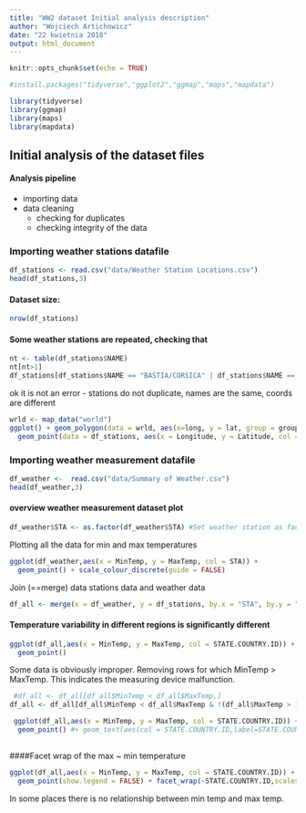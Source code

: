 ```yaml
---
title: "WW2 dataset Initial analysis description"
author: "Wojciech Artichowicz"
date: "22 kwietnia 2018"
output: html_document
---
```


```r
knitr::opts_chunk$set(echo = TRUE)

#install.packages("tidyverse","ggplot2","ggmap","maps","mapdata")

library(tidyverse)
library(ggmap)
library(maps)
library(mapdata)
```

## Initial analysis of the dataset files

#### Analysis pipeline
 - importing data
 - data cleaning
    * checking for duplicates
    * checking integrity of the data

### Importing weather stations datafile
```r
df_stations <- read.csv("data/Weather Station Locations.csv")
head(df_stations,3)
```

#### Dataset size:
```r
nrow(df_stations)
```


#### Some weather stations are repeated, checking that
```r
nt <- table(df_stations$NAME)
nt[nt>1]
df_stations[df_stations$NAME == "BASTIA/CORSICA" | df_stations$NAME == "SAN JOSE",]
```
ok it is not an error - stations do not duplicate, names are the same, coords are different


```r
wrld <- map_data("world")
ggplot() + geom_polygon(data = wrld, aes(x=long, y = lat, group = group)) +
  geom_point(data = df_stations, aes(x = Longitude, y = Latitude, col = STATE.COUNTRY.ID)) +   geom_text(data = df_stations, aes(x = Longitude, y = Latitude, col = STATE.COUNTRY.ID,label=STATE.COUNTRY.ID),hjust=0, vjust=0) + scale_fill_discrete(guide=FALSE) + scale_color_discrete(guide = FALSE)
```

### Importing weather measurement datafile
```r
df_weather <-  read.csv("data/Summary of Weather.csv")
head(df_weather,3)
```

#### overview weather measurement dataset plot

```r
df_weather$STA <- as.factor(df_weather$STA) #Set weather station as factor
```

Plotting all the data for min and max temperatures
```r
ggplot(df_weather,aes(x = MinTemp, y = MaxTemp, col = STA)) + 
  geom_point() + scale_colour_discrete(guide = FALSE)
```

Join (==merge) data stations data and weather data
```r
df_all <- merge(x = df_weather, y = df_stations, by.x = "STA", by.y = "WBAN")
```

#### Temperature variability in different regions is significantly different
```r
ggplot(df_all,aes(x = MinTemp, y = MaxTemp, col = STATE.COUNTRY.ID)) + 
  geom_point() 
```

Some data is obviously improper. Removing rows for which MinTemp > MaxTemp. This indicates the measuring device malfunction.
```r
 #df_all <- df_all[df_all$MinTemp < df_all$MaxTemp,]
df_all <- df_all[df_all$MinTemp < df_all$MaxTemp & !(df_all$MaxTemp > 11 & df_all$MinTemp > -20 & df_all$MinTemp < -10),]
```


```r
 ggplot(df_all,aes(x = MinTemp, y = MaxTemp, col = STATE.COUNTRY.ID)) + 
  geom_point() #+ geom_text(aes(col = STATE.COUNTRY.ID,label=STATE.COUNTRY.ID),hjust=0, vjust=0)
  
```

####Facet wrap of the max ~ min temperature 
```r
ggplot(df_all,aes(x = MinTemp, y = MaxTemp, col = STATE.COUNTRY.ID)) +
  geom_point(show.legend = FALSE) + facet_wrap(~STATE.COUNTRY.ID,scales="free")
```

In some places there is no relationship between min temp and max temp.


